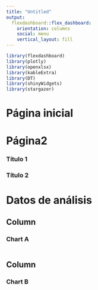 ```yaml
---
title: "Untitled"
output: 
  flexdashboard::flex_dashboard:
    orientation: columns
    social: menu
    vertical_layout: fill
---
```


```r
library(flexdashboard)
library(plotly)
library(openxlsx)
library(kableExtra)
library(DT)
library(shinyWidgets)
library(stargazer)
```

Página inicial {data-icon="fa-line-chart" data-navmenu="Inicio"}
=====================================


Página2 {data-icon="fa-newspaper" data-navmenu="Inicio" .tabset .tabset-fade}
=====================================

### Título 1

### Título 2

Datos de análisis {data-icon="fa-line-chart" data-navmenu="Datos"}
=====================================

Column {data-width=650}
-----------------------------------------------------------------------

### Chart A

```r

```

Column {data-width=350}
-----------------------------------------------------------------------

### Chart B

```r

```